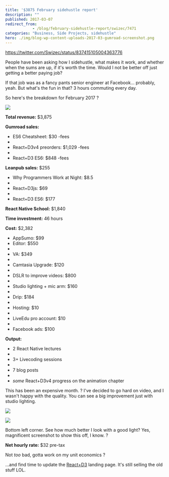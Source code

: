 ```yaml
---
title: '$3875 February sidehustle report'
description: ""
published: 2017-03-07
redirect_from: 
            - /blog/february-sidehustle-report/swizec/7471
categories: "Business, Side Projects, sidehustle"
hero: ./img/blog-wp-content-uploads-2017-03-gumroad-screenshot.png
---
```

https://twitter.com/Swizec/status/837415105004363776



People have been asking how I sidehustle, what makes it work, and whether when the sums are up, if it's worth the time. Would I not be better off just getting a better paying job?



If that job was as a fancy pants senior engineer at Facebook… probably, yeah. But what's the fun in that? 3 hours commuting every day.



So here's the breakdown for February 2017 ?



![](./img/blog-wp-content-uploads-2017-03-gumroad-screenshot.png)



**Total revenue:** $3,875



**Gumroad sales:**



- ES6 Cheatsheet: $30 -fees
-
- React+D3v4 preorders: $1,029 -fees
-
- React+D3 ES6: $848 -fees





**Leanpub sales:** $255



- Why Programmers Work at Night: $8.5
-
- React+D3js: $69
-
- React+D3 ES6: $177



**React Native School:** $1,840



**Time investment:** 46 hours



**Cost:** $2,382



- AppSumo: $99
- Editor: $550
-
- VA: $349
-
- Camtasia Upgrade: $120
-
- DSLR to improve videos: $800
-
- Studio lighting + mic arm: $160
-
- Drip: $184
-
- Hosting: $10
-
- LiveEdu pro account: $10
-
- Facebook ads: $100



**Output:**



- 2 React Native lectures
-
- 3+ Livecoding sessions
-
- 7 blog posts
-
- _some_ React+D3v4 progress on the animation chapter



This has been an expensive month. ? I've decided to go hard on video, and I wasn't happy with the quality. You can see a big improvement just with studio lighting.



![](./img/blog-wp-content-uploads-2017-03-swizec-without-lighting.png)



![](./img/blog-wp-content-uploads-2017-03-swizec-with-lighting.png)



Bottom left corner. See how much better I look with a good light? Yes, magnificent screenshot to show this off, I know. ?



**Net hourly rate:** $32 pre-tax



Not _too_ bad, gotta work on my unit economics ?



…and find time to update the [React+D3](https://swizec.com/reactd3js) landing page. It's still selling the old stuff LOL.